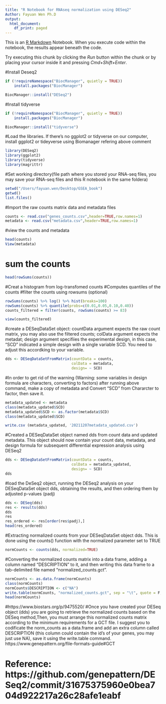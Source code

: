 ```yaml
---
title: "R Notebook for RNAseq normalization using DESeq2"
Author: Fayuan Wen Ph.D
output:
  html_document:
    df_print: paged
---
```


This is an [R Markdown](http://rmarkdown.rstudio.com) Notebook. When you execute code within the notebook, the results appear beneath the code. 

Try executing this chunk by clicking the *Run* button within the chunk or by placing your cursor inside it and pressing *Cmd+Shift+Enter*. 


#Install Deseq2
```r
if (!requireNamespace("BiocManager", quietly = TRUE))
    install.packages("BiocManager")

BiocManager::install("DESeq2")
```
#Install tidyverse
```r
if (!requireNamespace("BiocManager", quietly = TRUE))
    install.packages("BiocManager")

BiocManager::install("tidyverse")
```


#Load the libraries. If there's no ggplot2 or tidyverse on our computer, install ggplot2 or tideyverse using Biomanager refering above comment
```r
library(DESeq2)
library(ggplot2)
library(tidyverse)
library(magrittr)
```

#Set working directory(file path where you stored your RNA-seq files, you may save your RNA-seq files and this R notebook in the same foldera)
```r
setwd("/Users/fayuan.wen/Desktop/GSEA_book")
getwd()
list.files()
```


#Import the raw counts matrix data and metadata files

```r
counts <- read.csv("genes_counts.csv",header=TRUE,row.names=1)
metadata <- read.csv("metadata.csv",header=TRUE,row.names=1)
```

#view the counts and metadata
```r
head(counts)
View(metadata)
```
# sum the counts
```r
head(rowSums(counts))
```

#Creat a histogram from log-transfomed counts
#Computes quantiles of the counts
#filter the counts using rowsums (optional)

```r
rowSums(counts) %>% log() %>% hist(breaks=100)
rowSums(counts) %>% quantile(probs=c(0.01,0.05,0.10,0.40))
counts_filtered = filter(counts, rowSums(counts) >= 83)

view(counts_filtered)
```
#create a DESeqDataSet object: countData argument expects the raw count matrix, you may also use the filtered counts; colData argument expects the metadat; design argument specifiies the experimental design, in this case, "SCD" indicated a simple design with a single variable SCD. You need to adjust this accordking to your variable.

```r
dds <- DESeqDataSetFromMatrix(countData = counts,
                              colData = metadata,
                              design= ~ SCD)
```

#In order to get rid of the warning (Warning: some variables in design formula are characters, converting to factors) after running above command, make a copy of metadata and Convert "SCD" from Chararcter to factor, then save it.

```r
metadata_updated <- metadata
class(metadata_updated$SCD)
metadata_updated$SCD <- as.factor(metadata$SCD)
class(metadata_updated$SCD)

write.csv (metadata_updated, '20211207metadata_updated.csv')
```

#Created a DESeqDataSet object named dds from count data and updated metadata. This object should now contain your count data, metadata, and design formula for subsequent differential expression analysis using DESeq2

```r
dds <- DESeqDataSetFromMatrix(countData = counts,
                              colData = metadata_updated,
                              design= ~ SCD)
dds
```
#load the DeSeq2 object, running the DESeq2 analysis on your DESeqDataSet object dds, obtaining the results, and then ordering them by adjusted p-values (padj)
```r
dds <- DESeq(dds)
res <- results(dds)
dds
res
res_ordered <- res[order(res$padj),]
head(res_ordered)
```


#Extracting normalized counts from your DESeqDataSet object dds. This is done using the counts() function with the normalized parameter set to TRUE

```r
normCounts <- counts(dds, normalized=TRUE)
```

#Converting the normalized counts matrix into a data frame, adding a column named "DESCRIPTION" to it, and then writing this data frame to a tab-delimited file named "normalized_counts.gct". 

```r
normCounts <- as.data.frame(normCounts)
class(normCounts)
normCounts$DESCRIPTION <- c("NA")
write.table(normCounts, "normalized_counts.gct", sep = "\t", quote = F, row.names = T)
head(normCounts)
```
#https://www.biostars.org/p/9475520/
#Once you have created your DESeq object (dds) you are going to retrieve the normalized counts based on the DESeq method,Then, you must arrange this normalized counts matrix according to the minimum requirements for a GCT file. I suggest you to codificate the norm_counts as a data.frame and add an extra column called DESCRIPTION (this column could contain the id's of your genes, you may just use NA), save it using the write.table command.
https://www.genepattern.org/file-formats-guide#GCT 



# Reference:  https://github.com/genepattern/DESeq2/commit/31675375960e0bea704d922217a26c28afe1eabf
































